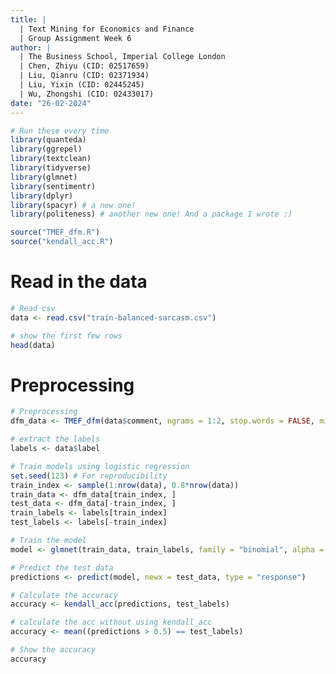 ```yaml
---
title: |
  | Text Mining for Economics and Finance
  | Group Assignment Week 6
author: |
  | The Business School, Imperial College London
  | Chen, Zhiyu (CID: 02517659)
  | Liu, Qianru (CID: 02371934)
  | Liu, Yixin (CID: 02445245)
  | Wu, Zhongshi (CID: 02433017)
date: "26-02-2024"
---
```


```r
# Run these every time
library(quanteda)
library(ggrepel)
library(textclean)
library(tidyverse)
library(glmnet)
library(sentimentr)
library(dplyr)
library(spacyr) # a new one!
library(politeness) # another new one! And a package I wrote :)

source("TMEF_dfm.R")
source("kendall_acc.R")
```

# Read in the data

```r
# Read csv
data <- read.csv("train-balanced-sarcasm.csv")

# show the first few rows
head(data)

```

# Preprocessing

```r
# Preprocessing
dfm_data <- TMEF_dfm(data$comment, ngrams = 1:2, stop.words = FALSE, min.prop = 0.01)

# extract the labels
labels <- data$label

# Train models using logistic regression
set.seed(123) # For reproducibility
train_index <- sample(1:nrow(data), 0.8*nrow(data))
train_data <- dfm_data[train_index, ]
test_data <- dfm_data[-train_index, ]
train_labels <- labels[train_index]
test_labels <- labels[-train_index]

# Train the model
model <- glmnet(train_data, train_labels, family = "binomial", alpha = 1)

# Predict the test data
predictions <- predict(model, newx = test_data, type = "response")

# Calculate the accuracy
accuracy <- kendall_acc(predictions, test_labels)

# calculate the acc without using kendall_acc
accuracy <- mean((predictions > 0.5) == test_labels)

# Show the accuracy
accuracy

```

